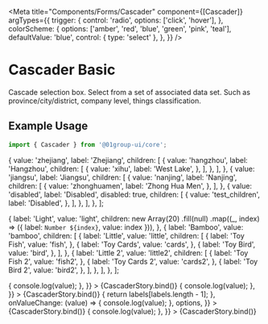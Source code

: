 
<Meta
  title="Components/Forms/Cascader"
  component={[Cascader]}
  argTypes={{
    trigger: {
      control: 'radio',
      options: ['click', 'hover'],
    },
    colorScheme: {
      options: ['amber', 'red', 'blue', 'green', 'pink', 'teal'],
      defaultValue: 'blue',
      control: { type: 'select' },
    },
  }}
/>


# Cascader Basic

Cascade selection box. Select from a set of associated data set. Such as province/city/district, company level, things classification.

## Example Usage

```jsx
import { Cascader } from '@01group-ui/core';
```

  {
    value: 'zhejiang',
    label: 'Zhejiang',
    children: [
      {
        value: 'hangzhou',
        label: 'Hangzhou',
        children: [
          {
            value: 'xihu',
            label: 'West Lake',
          },
        ],
      },
    ],
  },
  {
    value: 'jiangsu',
    label: 'Jiangsu',
    children: [
      {
        value: 'nanjing',
        label: 'Nanjing',
        children: [
          {
            value: 'zhonghuamen',
            label: 'Zhong Hua Men',
          },
        ],
      },
      {
        value: 'disabled',
        label: 'Disabled',
        disabled: true,
        children: [
          {
            value: 'test_children',
            label: 'Disabled',
          },
        ],
      },
    ],
  },
];

  {
    label: 'Light',
    value: 'light',
    children: new Array(20)
      .fill(null)
      .map((_, index) => ({ label: `Number ${index}`, value: index })),
  },
  {
    label: 'Bamboo',
    value: 'bamboo',
    children: [
      {
        label: 'Little',
        value: 'little',
        children: [
          {
            label: 'Toy Fish',
            value: 'fish',
          },
          {
            label: 'Toy Cards',
            value: 'cards',
          },
          {
            label: 'Toy Bird',
            value: 'bird',
          },
        ],
      },
      {
        label: 'Little 2',
        value: 'little2',
        children: [
          {
            label: 'Toy Fish 2',
            value: 'fish2',
          },
          {
            label: 'Toy Cards 2',
            value: 'cards2',
          },
          {
            label: 'Toy Bird 2',
            value: 'bird2',
          },
        ],
      },
    ],
  },
];

<Canvas columns={2} withSource="close">
  <Story
    name="Basic"
    args={{
      colorScheme: 'amber',
      options,
      trigger: 'click',
      changeOnSelect: false,
      onValueChange: (value) => {
        console.log(value);
      },
    }}
  >
    {CascaderStory.bind()}
  </Story>
  <Story
    name="Default Value"
    args={{
      defaultValue: ['zhejiang', 'hangzhou', 'xihu'],
      options,
      onValueChange: (value) => {
        console.log(value);
      },
    }}
  >
    {CascaderStory.bind()}
  </Story>
  <Story
    name="Custom Display Render"
    args={{
      displayRender: (labels) => {
        return labels[labels.length - 1];
      },
      onValueChange: (value) => {
        console.log(value);
      },
      options,
    }}
  >
    {CascaderStory.bind()}
  </Story>
  <Story
    name="Multiple"
    args={{
      multiple: true,
      options: optionsMultiple,
      onValueChange: (value) => {
        console.log(value);
      },
    }}
  >
    {CascaderStory.bind()}
  </Story>
</Canvas>

<ArgsTable of={Cascader} />
